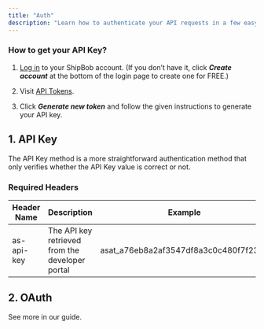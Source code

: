 ```yaml
---
title: "Auth"
description: "Learn how to authenticate your API requests in a few easy steps. There are 2 different types of API authentication methods."
---
```


### How to get your API Key?

1. [Log in](https://organization.automizely.com/welcome) to your ShipBob account. (If you don’t have it, click ***Create account*** at the bottom of the login page to create one for FREE.)

2. Visit [API Tokens](https://web.shipbob.com/app/merchant/#/Integrations/token-management).

3. Click ***Generate new token*** and follow the given instructions to generate your API key.

## 1. API Key

The API Key method is a more straightforward authentication method that only verifies whether the API Key value is correct or not.

### Required Headers

| **Header Name** | **Description**                                 | Example                                |
| --------------- | ----------------------------------------------- | -------------------------------------- |
| as-api-key      | The API key retrieved from the developer portal | asat\_a76eb8a2af3547df8a3c0c480f7f23d5 |

## 2. OAuth

See more in our guide.
